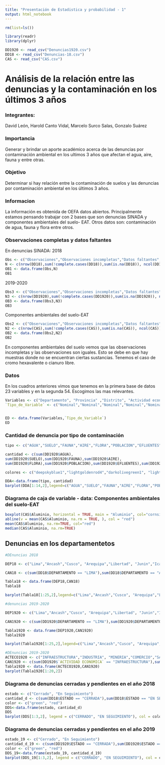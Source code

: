 ```yaml
---
title: "Presentación de Estadistica y probabilidad - 1"
output: html_notebook
---
```

```r
rm(list=ls()) 
```

```r
library(readr)
library(dplyr)

```

```r
DD1920 <- read_csv("Denuncias1920.csv")
DD18 <- read_csv("Denuncias-18.csv")
CAS <- read_csv("CAS.csv")
```

# Análisis de la relación entre las denuncias y la contaminación en los últimos 3 años

### Integrantes:
David León, Harold Canto Vidal, Marcelo Surco Salas, Gonzalo Suárez

### Importancia
Generar y brindar un aporte académico acerca de las denuncias por contaminación ambiental en los ultimos 3 años que afectan el agua, aire, fauna y entre otras. 

### Objetivo
Determinar si hay relación entre la contaminación de suelos y las denuncias por contaminación ambiental en los últimos 3 años.

### Informacion

La  información es obtenida de OEFA datos abiertos. Principalmente estamos pensando trabajar con 2 bases que son denuncias SINADA y componentes ambientales del suelo- EAT.
Otros datos son: contaminación de agua, fauna y flora entre otros.


### Observaciones completas y datos faltantes
En denuncias SINADA:
2018
```r

Obs <- c("Observaciones","Observaciones incompletas","Datos faltantes", "Variables Totales")
N <- c(nrow(DD18),sum(!complete.cases(DD18)),sum(is.na(DD18)), ncol(DD18) )
OB1 <- data.frame(Obs,N)
OB1
```

2019-2020
```r

Obs3 <- c("Observaciones","Observaciones incompletas","Datos faltantes", "Variables Totales")
N3 <- c(nrow(DD1920),sum(!complete.cases(DD1920)),sum(is.na(DD1920)), ncol(DD1920) )
OB3 <- data.frame(Obs3,N3)
OB3
```

Componentes ambientales del suelo-EAT
```r

Obs2 <- c("Observaciones","Observaciones incompletas","Datos faltantes", "Variables Totales")
N2 <- c(nrow(CAS),sum(!complete.cases(CAS)),sum(is.na(CAS)), ncol(CAS))
OB2 <- data.frame(Obs2,N2)
OB2
```


En componentes ambientales del suelo vemos que las observaciones incompletas y las observaciones son iguales. Esto se debe en que hay muestras donde no se encuentran ciertas sustancias. Tenemos el caso de cromo hexavalente o cianuro libre.


### Datos
En los cuadros anteriores vimos que tenemos en la primera base de datos 23 variables y en la segunda 54. Escogimos las mas relevantes.
```r
Variables <- c("Departamento", "Provincia" ,"Distrito", "Actividad económica","Tipo de contaminacion","ESTE","NORTE","Aluminio",	"Antimonio",	"Arsénico",	"Bario",	"Berilio",	"Bismuto",	"Boro",	"Cadmio")
`Tipo_de_Variable` <- c("Nominal","Nominal","Nominal","Nominal","Nominal","Discretas","Discretas","Discretas","Discretas","Discretas","Discretas","Discretas","Discretas","Discretas","Discretas")


ED <- data.frame(Variables,`Tipo_de_Variable`)
ED
```

### Cantidad de denuncia por tipo de contaminación

```r
tipo <- c("AGUA","SUELO","FAUNA","AIRE","FLORA","POBLACION","EFLUENTES","RESIDUOS SOLIDOS","GASES/HUMO","MATERIAL PARTICULADO`","TALA","RADIACION NO IONIZANTE","FUENTE VISUAL","FUENTE VISUAL")

cantidad <- c(sum(DD1920$AGUA),
sum(DD1920$SUELO),sum(DD1920$FAUNA),sum(DD1920$AIRE),
sum(DD1920$FLORA),sum(DD1920$POBLACION),sum(DD1920$EFLUENTES),sum(DD1920$`RESIDUOS SOLIDOS`),sum(DD1920$`GASES/HUMO`),sum(DD1920$`MATERIAL PARTICULADO`),sum(DD1920$TALA),sum(DD1920$`RADIACION NO IONIZANTE`),sum(DD1920$`FUENTE VISUAL`),sum(DD1920$`FUENTE VISUAL`))

colores <- c("deepskyblue1","lightgoldenrod4","darkolivegreen1", "lightcyan","darkolivegreen3","gold2","navajowhite3","gray45","gray","seashell4","burlywood4", "indianred3", "skyblue3", "bisque3")

DDA<-data.frame(tipo, cantidad)
barplot(DDA[1:14,2],legend=c("AGUA","SUELO","FAUNA","AIRE","FLORA","POBLACION","EFLUENTES","RESIDUOS SOLIDOS","GASES/HUMO","MATERIAL PARTICULADO`","TALA","RADIACION NO IONIZANTE","FUENTE VISUAL","FUENTE VISUAL"), col =colores)
```


### Diagrama de caja de variable - data: Componentes ambientales del suelo-EAT

```r
boxplot(CAS$Aluminio, horizontal = TRUE, main = "Aluminio", col="cornsilk2", xlab= "Aluminio (mg/m3)",pch= 19, ylim=c(0,45000) )
abline(v = mean(CAS$Aluminio, na.rm = TRUE, ), col = "red")
mean(CAS$Aluminio, na.rm=TRUE, col="red")
median(CAS$Aluminio, na.rm=TRUE)
```

## Denuncias en los departamentetos
```r
#DEnuncias 2018

DEP18 <- c("Lima","Ancash","Cusco", "Arequipa","Libertad", "Junin","Ica","Piura","Callao","Lambayeque","Apurimac","Ucayali","Cajamarca","Ayacucho","Loreto" ,"Moquegua","Tumbes","Pasco","Tacna","San Martin","Huanuco","Puno","Amazonas","Huancavelica","Madre de Dios")

CAN18 <- c(sum(DD18$DEPARTAMENTO == "LIMA"),sum(DD18$DEPARTAMENTO == "ANCASH"),sum(DD18$DEPARTAMENTO == "CUSCO"),sum(DD18$DEPARTAMENTO == "AREQUIPA"),sum(DD18$DEPARTAMENTO == "LA LIBERTAD"),sum(DD18$DEPARTAMENTO == "JUNIN"),sum(DD18$DEPARTAMENTO == "ICA"),sum(DD18$DEPARTAMENTO == "PIURA"),sum(DD18$DEPARTAMENTO == "CALLAO"),sum(DD18$DEPARTAMENTO == "LAMBAYEQUE"),sum(DD18$DEPARTAMENTO == "APURIMAC"),sum(DD18$DEPARTAMENTO == "UCAYALI"),sum(DD18$DEPARTAMENTO == "CAJAMARCA"),sum(DD18$DEPARTAMENTO == "AYACUCHO"),sum(DD18$DEPARTAMENTO == "LORETO"),sum(DD18$DEPARTAMENTO == "MOQUEGUA"),sum(DD18$DEPARTAMENTO == "TUMBES"),sum(DD18$DEPARTAMENTO == "PASCO"),sum(DD18$DEPARTAMENTO == "TACNA"),sum(DD18$DEPARTAMENTO == "SAN MARTIN"),sum(DD18$DEPARTAMENTO == "HUANUCO"),sum(DD18$DEPARTAMENTO == "PUNO"),sum(DD18$DEPARTAMENTO == "AMAZONAS"),sum(DD18$DEPARTAMENTO == "HUANCAVELICA"),sum(DD18$DEPARTAMENTO == "MADRE DE DIOS"))

Tabla18 <- data.frame(DEP18,CAN18)
Tabla18


```


```r
barplot(Tabla18[1:25,2],legend=c("Lima","Ancash","Cusco", "Arequipa","Libertad", "Junin","Ica","Piura","Callao","Lambayeque","Apurimac","Ucayali","Cajamarca","Ayacucho","Loreto" ,"Moquegua","Tumbes","Pasco","Tacna","San Martin","Huanuco","Puno","Amazonas","Huancavelica","Madre de Dios"))
```

```r
#denuncias 2019-2020

DEP1920 <- c("Lima","Ancash","Cusco", "Arequipa","Libertad", "Junin","Ica","Piura","Callao","Lambayeque","Apurimac","Ucayali","Cajamarca","Ayacucho","Loreto" ,"Moquegua","Tumbes","Pasco","Tacna","San Martin","Huanuco","Puno","Amazonas","Huancavelica","Madre de Dios")

CAN1920 <- c(sum(DD1920$DEPARTAMENTO == "LIMA"),sum(DD1920$DEPARTAMENTO == "ANCASH"),sum(DD1920$DEPARTAMENTO == "CUSCO"),sum(DD1920$DEPARTAMENTO == "AREQUIPA"),sum(DD1920$DEPARTAMENTO == "LA LIBERTAD"),sum(DD1920$DEPARTAMENTO == "JUNIN"),sum(DD1920$DEPARTAMENTO == "ICA"),sum(DD1920$DEPARTAMENTO == "PIURA"),sum(DD1920$DEPARTAMENTO == "CALLAO"),sum(DD1920$DEPARTAMENTO == "LAMBAYEQUE"),sum(DD1920$DEPARTAMENTO == "APURIMAC"),sum(DD1920$DEPARTAMENTO == "UCAYALI"),sum(DD1920$DEPARTAMENTO == "CAJAMARCA"),sum(DD1920$DEPARTAMENTO == "AYACUCHO"),sum(DD1920$DEPARTAMENTO == "LORETO"),sum(DD1920$DEPARTAMENTO == "MOQUEGUA"),sum(DD1920$DEPARTAMENTO == "TUMBES"),sum(DD1920$DEPARTAMENTO == "PASCO"),sum(DD1920$DEPARTAMENTO == "TACNA"),sum(DD1920$DEPARTAMENTO == "SAN MARTIN"),sum(DD1920$DEPARTAMENTO == "HUANUCO"),sum(DD1920$DEPARTAMENTO == "PUNO"),sum(DD1920$DEPARTAMENTO == "AMAZONAS"),sum(DD1920$DEPARTAMENTO == "HUANCAVELICA"),sum(DD1920$DEPARTAMENTO == "MADRE DE DIOS"))

Tabla1920 <- data.frame(DEP1920,CAN1920)
Tabla1920

```


```r
barplot(Tabla1920[1:25,2],legend=c("Lima","Ancash","Cusco", "Arequipa","Libertad", "Junin","Ica","Piura","Callao","Lambayeque","Apurimac","Ucayali","Cajamarca","Ayacucho","Loreto" ,"Moquegua","Tumbes","Pasco","Tacna","San Martin","Huanuco","Puno","Amazonas","Huancavelica","Madre de Dios"))
```
```r
#DEnuncias 2019-2020
ACTECO1920 <- c("INFRAESTRUCTURA","INDUSTRIA", "MINERIA","COMERCIO","SANEAMIENTO","AGRICULTURA","HIDROCARBUROS","TRANSPORTE","GANADERIA","PESQUERIA","FORESTAL","CONSTRUCCION","ELECTRICIDAD","TELECOMUNICACIONES","TURISMO" )
CAN1920 <- c(sum(DD1920$`ACTIVIDAD ECONOMICA` == "INFRAESTRUCTURA"),sum(DD1920$`ACTIVIDAD ECONOMICA` == "INDUSTRIA"),sum(DD1920$`ACTIVIDAD ECONOMICA` == "MINERIA"),sum(DD1920$`ACTIVIDAD ECONOMICA`== "COMERCIO"),sum(DD1920$`ACTIVIDAD ECONOMICA` == "SANEAMIENTO"),sum(DD1920$`ACTIVIDAD ECONOMICA` == "AGRICULTURA"),sum(DD1920$`ACTIVIDAD ECONOMICA`== "HIDROCARBUROS"),sum(DD1920$`ACTIVIDAD ECONOMICA` == "TRANSPORTE"),sum(DD1920$`ACTIVIDAD ECONOMICA` == "GANADERIA"),sum(DD1920$`ACTIVIDAD ECONOMICA` == "PESQUERIA"),sum(DD1920$`ACTIVIDAD ECONOMICA`== "FORESTAL"),sum(DD1920$`ACTIVIDAD ECONOMICA` == "CONSTRUCCION"),sum(DD1920$`ACTIVIDAD ECONOMICA` == "ELECTRICIDAD"),sum(DD1920$`ACTIVIDAD ECONOMICA` == "TELECOMUNICACIONES"),sum(DD1920$`ACTIVIDAD ECONOMICA` == "TURISMO"))
Tabla1920 <- data.frame(ACTECO1920,CAN1920)
barplot(Tabla1920[1:20,2])
```

### Diagrama de denuncias cerradas y pendientes en el año 2018
```r
estado <- c("Cerrado", "En Seguimiento")
cantidad_d <- c(sum(DD18$ESTADO == "CERRADA"),sum(DD18$ESTADO == "EN SEGUIMIENTO"))
color <- c("green", "red")
DDS<-data.frame(estado, cantidad_d)
DDS
barplot(DDS[1:3,2], legend = c("CERRADO", "EN SEGUIMIENTO"), col = color, xlab = "Estado de la denuncia", ylab = "Cantidad")
```
### Diagrama de denuncias cerradas y pendientes en el año 2019
```r
estado_19 <- c("Cerrado", "En Seguimiento")
cantidad_d_19 <- c(sum(DD1920$ESTADO == "CERRADA"),sum(DD1920$ESTADO == "EN SEGUIMIENTO"))
color <- c("green", "red")
DDS_19<-data.frame(estado_19, cantidad_d_19)
barplot(DDS_19[1:3,2], legend = c("CERRADO", "EN SEGUIMIENTO"), col = color, xlab = "Estado de la denuncia", ylab = "Cantidad")
```















